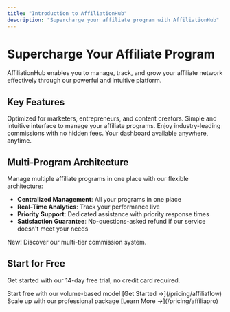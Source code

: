 ```yaml
---
title: "Introduction to AffiliationHub"
description: "Supercharge your affiliate program with AffiliationHub"
---
```


# Supercharge Your Affiliate Program

AffiliationHub enables you to manage, track, and grow your affiliate network effectively through our powerful and intuitive platform.

## Key Features

<CardGroup cols={2}>
  <Card title="Built for Affiliates" icon="users">
    Optimized for marketers, entrepreneurs, and content creators.
  </Card>
  
  <Card title="Easy to Use" icon="hand-pointer">
    Simple and intuitive interface to manage your affiliate programs.
  </Card>
  
  <Card title="Competitive Payouts" icon="money-bill">
    Enjoy industry-leading commissions with no hidden fees.
  </Card>
  
  <Card title="100% Reliability" icon="shield-check">
    Your dashboard available anywhere, anytime.
  </Card>
</CardGroup>

## Multi-Program Architecture

Manage multiple affiliate programs in one place with our flexible architecture:

- **Centralized Management**: All your programs in one place
- **Real-Time Analytics**: Track your performance live
- **Priority Support**: Dedicated assistance with priority response times
- **Satisfaction Guarantee**: No-questions-asked refund if our service doesn't meet your needs

<Callout type="info">
  New! Discover our multi-tier commission system.
</Callout>

## Start for Free

Get started with our 14-day free trial, no credit card required.

<CardGroup cols={2}>
  <Card title="AffiliaFlow" icon="rocket">
    Start free with our volume-based model
    [Get Started →](/pricing/affiliaflow)
  </Card>
  
  <Card title="AffiliaPro" icon="crown">
    Scale up with our professional package
    [Learn More →](/pricing/affiliapro)
  </Card>
</CardGroup>
